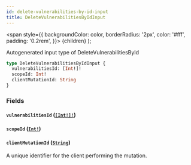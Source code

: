 ```yaml
---
id: delete-vulnerabilities-by-id-input
title: DeleteVulnerabilitiesByIdInput
---
```


<span
style={{
      backgroundColor: color,
      borderRadius: '2px',
      color: '#fff',
      padding: '0.2rem',
    }}>
{children}
</span>
);

Autogenerated input type of DeleteVulnerabilitiesById

```graphql
type DeleteVulnerabilitiesByIdInput {
  vulnerabilitiesId: [Int!]!
  scopeId: Int!
  clientMutationId: String
}
```

### Fields

#### `vulnerabilitiesId` ([`[Int!]!`](/api/graphql/documentation/scalars/int))

#### `scopeId` ([`Int!`](/api/graphql/documentation/scalars/int))

#### `clientMutationId` ([`String`](/api/graphql/documentation/scalars/string))

A unique identifier for the client performing the mutation.
